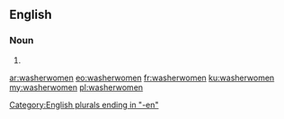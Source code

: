 ==English==

===Noun===
{{head|en|plural}}

# {{plural of|washerwoman|lang=en|nocat=1}}

[[Category:English plurals ending in "-en"]]

[[ar:washerwomen]]
[[eo:washerwomen]]
[[fr:washerwomen]]
[[ku:washerwomen]]
[[my:washerwomen]]
[[pl:washerwomen]]